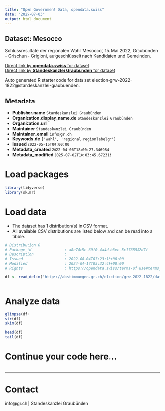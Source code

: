 ```yaml
---
title: "Open Government Data, opendata.swiss"
date: "2025-07-03"
output: html_document
---
```


## Dataset: Mesocco

Schlussresultate der regionalen Wahl 'Mesocco', 15. Mai 2022, Graubünden - Grischun - Grigioni, aufgeschlüsselt nach Kandidaten und Gemeinden.

[Direct link by **opendata.swiss** for dataset](https://opendata.swiss/de/dataset/mesocco)<br>
[Direct link by **Standeskanzlei Graubünden** for dataset](https://abstimmungen.gr.ch/election/grw-2022-1822/data)

Auto generated R starter code for data set election-grw-2022-1822@standeskanzlei-graubuenden.

## Metadata

- **Publisher.name** `Standeskanzlei Graubünden`
- **Organization.display_name.de** `Standeskanzlei Graubünden`
- **Organization.url** ``
- **Maintainer** `Standeskanzlei Graubünden`
- **Maintainer_email** `info@gr.ch`
- **Keywords.de** `['wahl', 'regional-regionlabelgr']`
- **Issued** `2022-05-15T00:00:00`
- **Metadata_created** `2022-04-06T18:00:27.346984`
- **Metadata_modified** `2025-07-02T18:03:45.672313`


# Load packages

```r

library(tidyverse)
library(skimr)

```

# Load data

-   The dataset has 1 distribution(s) in CSV format.
-   All available CSV distributions are listed below and can be read into a tibble.

```r

# Distribution 0
# Package_id               : a8e74c5c-69f0-4a4d-b3ec-5c1765542d7f
# Description              : 
# Issued                   : 2022-04-04T07:23:18+00:00
# Modified                 : 2024-04-17T05:32:48+00:00
# Rights                   : https://opendata.swiss/terms-of-use#terms_by

df <- read_delim('https://abstimmungen.gr.ch/election/grw-2022-1822/data-csv')



```

# Analyze data

```r

glimpse(df)
str(df)
skim(df)

head(df)
tail(df)

```

# Continue your code here...

```r

```

------------------------------------------------------------------------

# Contact

info@gr.ch | Standeskanzlei Graubünden
